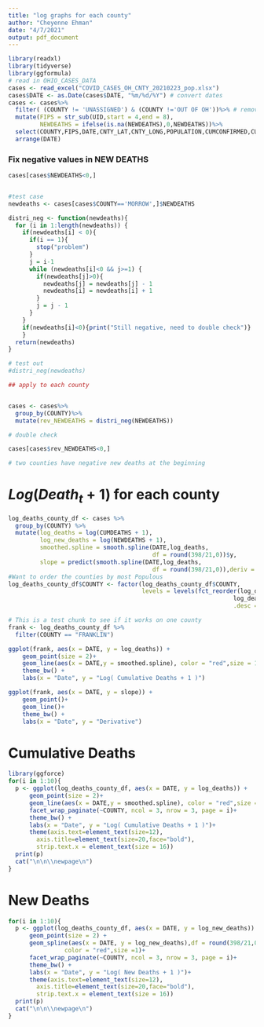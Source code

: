 ```yaml
---
title: "log graphs for each county"
author: "Cheyenne Ehman"
date: "4/7/2021"
output: pdf_document
---
```


```r
library(readxl)
library(tidyverse)
library(ggformula)
# read in OHIO_CASES_DATA
cases <- read_excel("COVID_CASES_OH_CNTY_20210223_pop.xlsx")
cases$DATE <- as.Date(cases$DATE, "%m/%d/%Y") # convert dates
cases <- cases%>%
  filter( (COUNTY != 'UNASSIGNED') & (COUNTY !='OUT OF OH'))%>% # remove UNASSIGNED and OUT OF OH data
  mutate(FIPS = str_sub(UID,start = 4,end = 8),
         NEWDEATHS = ifelse(is.na(NEWDEATHS),0,NEWDEATHS))%>%
  select(COUNTY,FIPS,DATE,CNTY_LAT,CNTY_LONG,POPULATION,CUMCONFIRMED,CUMDEATHS,NEWDEATHS,NEWCONFIRMED) %>%
  arrange(DATE)
```

### Fix negative values in NEW DEATHS

```r
cases[cases$NEWDEATHS<0,]


#test case
newdeaths <- cases[cases$COUNTY=='MORROW',]$NEWDEATHS

distri_neg <- function(newdeaths){
  for (i in 1:length(newdeaths)) {
    if(newdeaths[i] < 0){
      if(i == 1){
        stop("problem")
      }
      j = i-1
      while (newdeaths[i]<0 && j>=1) {
        if(newdeaths[j]>0){
          newdeaths[j] = newdeaths[j] - 1
          newdeaths[i] = newdeaths[i] + 1
        }
        j = j - 1
      }
    }
    if(newdeaths[i]<0){print("Still negative, need to double check")}
    }
  return(newdeaths)
}

# test out
#distri_neg(newdeaths)

## apply to each county


cases <- cases%>%
  group_by(COUNTY)%>%
  mutate(rev_NEWDEATHS = distri_neg(NEWDEATHS))

# double check

cases[cases$rev_NEWDEATHS<0,]

# two counties have negative new deaths at the beginning

```


# $Log(Death_t + 1)$ for each county

```r
log_deaths_county_df <- cases %>%
  group_by(COUNTY) %>%
  mutate(log_deaths = log(CUMDEATHS + 1),
         log_new_deaths = log(NEWDEATHS + 1),
         smoothed.spline = smooth.spline(DATE,log_deaths,
                                         df = round(398/21,0))$y,
         slope = predict(smooth.spline(DATE,log_deaths,
                                         df = round(398/21,0)),deriv = 1)$y)
#Want to order the counties by most Populous
log_deaths_county_df$COUNTY <- factor(log_deaths_county_df$COUNTY,
                                      levels = levels(fct_reorder(log_deaths_county_df$COUNTY,
                                                                log_deaths_county_df$POPULATION,max,
                                                                .desc = TRUE)))
```

```r
# This is a test chunk to see if it works on one county
frank <- log_deaths_county_df %>%
  filter(COUNTY == "FRANKLIN") 

ggplot(frank, aes(x = DATE, y = log_deaths)) + 
    geom_point(size = 2)+ 
    geom_line(aes(x = DATE,y = smoothed.spline), color = "red",size = 1)+ 
    theme_bw() + 
    labs(x = "Date", y = "Log( Cumulative Deaths + 1 )")

ggplot(frank, aes(x = DATE, y = slope)) + 
    geom_point()+ 
    geom_line()+ 
    theme_bw() + 
    labs(x = "Date", y = "Derivative")
```


# Cumulative Deaths

```r
library(ggforce)
for(i in 1:10){
  p <- ggplot(log_deaths_county_df, aes(x = DATE, y = log_deaths)) + 
      geom_point(size = 2)+ 
      geom_line(aes(x = DATE,y = smoothed.spline), color = "red",size = 1)+ 
      facet_wrap_paginate(~COUNTY, ncol = 3, nrow = 3, page = i)+ 
      theme_bw() + 
      labs(x = "Date", y = "Log( Cumulative Deaths + 1 )")+
      theme(axis.text=element_text(size=12),
        axis.title=element_text(size=20,face="bold"),
        strip.text.x = element_text(size = 16))
  print(p)
  cat("\n\n\\newpage\n")
}
```

# New Deaths

```r
for(i in 1:10){
  p <- ggplot(log_deaths_county_df, aes(x = DATE, y = log_new_deaths)) +
      geom_point(size = 2) +
      geom_spline(aes(x = DATE, y = log_new_deaths),df = round(398/21,0),
                color = "red",size =1)+
      facet_wrap_paginate(~COUNTY, ncol = 3, nrow = 3, page = i)+
      theme_bw() +
      labs(x = "Date", y = "Log( New Deaths + 1 )")+
      theme(axis.text=element_text(size=12),
        axis.title=element_text(size=20,face="bold"),
        strip.text.x = element_text(size = 16))
  print(p)
  cat("\n\n\\newpage\n")
}
```
